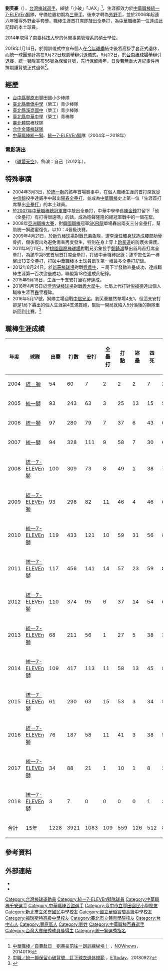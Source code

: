 {{Infobox baseball biography|
name=劉芙豪|
image=20140413劉芙豪.jpg|
width=300|
position=右外野手|
team=|
number=|
bats=右|
throws=右|
birthdate={{birth_date_and_age|1978|11|14|mf=y}}|
birthplace={{ROC}}[[台灣省|台灣省]][[台中縣|台中縣]][[豐原市|豐原市]]|
debutdate=3月3日|
debutyear=2004年|
debutteam=統一獅|
finalyear=2018年9月22日|
finalteam=統一獅|
statyear=2018年球季|
stat1label=打擊率|
stat1value=0.276|
stat2label=全壘打|
stat2value=109|
stat3label=打點|
stat3value=560|
teams=<nowiki></nowiki>
*[[統一獅|統一獅]]/[[統一7-ELEVEn獅|統一7-ELEVEn獅]]（2004年－2018年）
|awards=<nowiki></nowiki>
*中華職棒年度總冠軍：2007、2008、2009、2011、2013
*[[中華職棒最佳十人獎|中華職棒最佳十人獎]]（外野手）：2006、2007、2010、2011
*[[中華職棒金手套獎|中華職棒金手套獎]]（外野手）：2006、2007、2008、2009、2010、2011
*[[中華職棒單月MVP|中華職棒單月MVP]]：2006/10
*[[中華職棒明星賽|中華職棒明星賽]]：2006、2007、2008、2009、2010、2011、2012、2014、2016
*[[中華職棒總冠軍賽優秀球員獎|總冠軍賽優秀球員獎]] (2007)
}}
'''劉芙豪'''（{{bd|1978年|11月14日|catIdx=Liu劉}}），[[台灣|台灣]][[棒球|棒球]][[選手|選手]]，綽號「小破」「JAX」<ref>[http://www.nownews.com/n/2014/01/16/1091051 中華職棒／自費赴日　劉芙豪前往一朗訓練秘境！] {{Wayback|url=http://www.nownews.com/n/2014/01/16/1091051 |date=20140116125319 }}，[[今日新聞網|NOWnews]]，20140116</ref>，生涯都效力於[[中華職棒|中華職棒]][[統一7-ELEVEn獅|統一7-ELEVEn獅]]隊，守備位置初期為[[三壘手|三壘手]]，後來才轉為[[外野手|外野手]]，並於2006年起連六年獲得外野金手套獎。職棒生涯首打席即敲出全壘打，為[[中華職棒|中華職棒]]第一位達成此記錄的本土球員。

2014年取得了[[南臺科技大學|南臺科技大學]]的休閒事業管理系的碩士學位。

2018年1月14日，於開訓儀式中宣布個人在[[中華職棒29年|今年球季]]結束後將高掛手套正式退休，而統一球團預計將在9月22日規劃舉辦引退儀式。9月22日，於[[台南棒球場|台南棒球場]]舉辦引退賽，統一獅隊宣布56號為保留背號，先行保留兩年，日後若無重大違紀事件再擇期讓背號正式退休<ref>[https://sports.ettoday.net/news/1264773 中職／統一獅保留小破背號　訂下球衣退休規範] {{Wayback|url=https://sports.ettoday.net/news/1264773 |date=20180923123947 }}，[[ETtoday|ETtoday]]，20180922</ref>。

==經歷==
*[[台中縣|台中縣]][[豐原市|豐原市]]豐田國小少棒隊
*[[國立華僑高級中等學校|臺北縣華僑中學]]（榮工）青少棒隊
*[[新北市立溪崑國民中學|臺北縣溪崑國中]]（榮工）青少棒隊
*[[新北市私立中華高級中學|臺北縣中華中學]]（榮工）青棒隊
*[[臺北市立大學天母校區|臺北體院]]棒球隊
*[[合作金庫棒球隊|合作金庫棒球隊]]
*[[中華職棒|中華職棒]][[統一獅|統一獅]]、[[統一7-ELEVEn獅|統一7-ELEVEn獅]]隊（2004年－2018年） 
===電影演出===
*《[[球愛天空|球愛天空]]》，飾演：自己（2012年）。

==特殊事蹟==
*2004年3月3日，於[[統一獅|統一獅]]的該年首場賽事中，在個人職棒生涯的首打席就從[[中信鯨|中信鯨]]投手達威手中敲出[[陽春全壘打|陽春全壘打]]，並成為[[中華職棒|中華職棒]]史上第一位「生涯首打席擊出[[全壘打|全壘打]]」的本土球員。
*於[[2007年中華職棒總冠軍賽|2007年中華職棒總冠軍賽]]中敲出全壘打，中華中學學長[[陳金鋒|陳金鋒]]打留下「他（全壘打）有打得很遠嗎」的話，成為砲聲隆隆的總冠軍戰中的一個花絮。
*2008年[[亞洲職棒大賽|亞洲職棒大賽]]，對[[韓國職棒|韓國職棒]]冠軍[[SK飛龍|SK飛龍]]單場轟出兩支三分全壘打，幫助統一獅甜蜜復仇，以10：4晉級決賽。
*2009年4月21日，於[[新竹棒球場|新竹棒球場]]對戰[[兄弟象|兄弟象]]隊，遭[[李濠任|李濠任]][[觸身球|觸身球]]造成腰部肋骨骨折，傷後復出為避免傷害再度發生，特別在身上穿上[[跆拳道|跆拳道]]的防護衣保護。
*2011年9月11日，於[[桃園國際棒球場|桃園國際棒球場]]對戰兄弟象投手[[鄭錡鴻|鄭錡鴻]]擊出首局首打席全壘打，為該季第5支首局首打席全壘打，打破中華職棒記錄；該季擔任第一棒擊出13支全壘打，打破中華職棒本土球員單季第一棒最多全壘打記錄。 
*2012年8月24日，於[[新莊棒球場|新莊棒球場]]對戰[[興農牛|興農牛]]，三局下半發動盜壘成功，達成職棒生涯第一百次盜壘成功，聯盟第18位達成此紀錄。
*2015年9月18日，生涯一千支安打里程碑達成。
*2016年4月15日於[[澄清湖棒球場|澄清湖棒球場]]對戰[[義大犀牛|義大犀牛]]，七局上代打對[[倪福德|倪福德]]達出個人職棒生涯百[[全壘打|轟]]里程碑。
*2016年5月17號，獅隊主場迎戰[[中信兄弟|中信兄弟]]，劉芙豪雖然單場4支1，但這支安打卻是1局下轟出的個人生涯第4支滿貫砲，幫助一開局就陷入5分落後的獅隊重新回到比賽。<ref>{{Cite web |url=http://udn.com/news/story/7001/1701915-%E4%B8%AD%E8%81%B7%EF%BC%8F%E5%8A%89%E8%8A%99%E8%B1%AA%E6%BB%BF%E8%B2%AB%E7%A0%B2%E5%95%83%E8%B1%A1-%E7%8D%B2%E5%96%AE%E5%A0%B4MVP |title=中職／劉芙豪滿貫砲啃象 獲單場MVP |accessdate=2016-05-19 |archive-date=2016-05-19 |archive-url=https://web.archive.org/web/20160519114423/http://udn.com/news/story/7001/1701915-%E4%B8%AD%E8%81%B7%EF%BC%8F%E5%8A%89%E8%8A%99%E8%B1%AA%E6%BB%BF%E8%B2%AB%E7%A0%B2%E5%95%83%E8%B1%A1-%E7%8D%B2%E5%96%AE%E5%A0%B4MVP |dead-url=no }}</ref>

==職棒生涯成績==
{| class="wikitable" WIDTH=1000PX
|- align=center
!年度!!球隊!!出賽!!打數!!安打!!全壘打!!打點!!盜壘!!四死!!三振!!壘打數!!雙殺打!!打擊率!!上壘率!!長打率!!OPS
|- align=center
|2004||[[統一獅|統一獅]]||54||60||7||2||2||2||7||27||17||2||0.117||0.209||0.283||0.492
|- align=center
|2005||[[統一獅|統一獅]]||93||243||63||3||25||13||15||59||89||2||0.259||0.299||0.366||0.665
|- align=center
|2006||[[統一獅|統一獅]]||97||280||79||7||37||6||43||62||120||7||0.282||0.377||0.429||0.806
|- align=center
|2007||[[統一獅|統一獅]]||94||328||111||9||58||7||30||62||165||10||0.338||0.393||0.503||0.896
|- align=center
|2008||[[統一7-ELEVEn獅|統一7-ELEVEn獅]]||100||309||73||8||49||1||38||74||118||8||0.236||0.310||0.382||0.692
|- align=center
|2009||[[統一7-ELEVEn獅|統一7-ELEVEn獅]]||93||298||82||11||46||4||46||66||132||6||0.275||0.368||0.443||0.811
|- align=center
|2010||[[統一7-ELEVEn獅|統一7-ELEVEn獅]]||119||433||121||10||59||31||56||86||173||12||0.279||0.360||0.400||0.760
|- align=center
|2011||[[統一7-ELEVEn獅|統一7-ELEVEn獅]]||117||456||141||14||57||23||59||'''80'''||208||12||0.309||0.385||0.456||0.841
|- align=center
|2012||[[統一7-ELEVEn獅|統一7-ELEVEn獅]]||110||374||95||6||37||14||54||65||131||6||0.254||0.345||0.350||0.695
|- align=center
|2013||[[統一7-ELEVEn獅|統一7-ELEVEn獅]]||68||211||56||1||27||5||38||34||75||8||0.265||0.373||0.355||0.728
|- align=center
|2014||[[統一7-ELEVEn獅|統一7-ELEVEn獅]]||109||417||113||11||58||13||45||80||173||13||0.271||0.339||0.415||0.754
|- align=center
|2015||[[統一7-ELEVEn獅|統一7-ELEVEn獅]]||61||230||63||15||53||3||34||52||117||5||0.274||0.376||0.509||0.885
|- align=center
|2016||[[統一7-ELEVEn獅|統一7-ELEVEn獅]]||76||187||58||11||41||3||38||55||105||7||0.310||0.421||0.561||0.982
|- align="center"
|2017||[[統一7-ELEVEn獅|統一7-ELEVEn獅]]||34||88||21||1||10||1||8||27||30||2||0.239||0.302||0.431||0.733
|- align=center
|2018||[[統一7-ELEVEn獅|統一7-ELEVEn獅]]||3||7||0||0||0||0||1||3||0||0||0.000||0.125||0.000||0.125
|- style="color:black; background-color:#F75000;color:#FFFFFF" align="center"
|合計||15年||1228||3921||1083||109||559||126||512||832||1653||100||0.276||0.357||0.422||0.779
|}
==參考資料==
{{Reflist}}
==外部連結==
{{台灣棒球維基館}}
{{中華職棒球員資料|id=L0D8|name=劉芙豪 }}
*{{facebook|F.H.Liu56}}
*{{instagram|fuhao.liu.3}}
{{start box}}
{{s-awards}}
{{s-before|[[楊睿智|楊睿智]]}}
{{s-title|[[中華職棒金手套獎|中華職棒金手套獎]](外野手)|2006年-2011年}}
{{s-after|[[詹智堯|詹智堯]]}}
{{s-before|[[彭政閔|彭政閔]]<br>[[周思齊|周思齊]]}}
{{s-title|[[中華職棒最佳十人獎|中華職棒最佳十人獎]](外野手)|2006年-2007年<br>2010年-2011年}}
{{s-after|[[周思齊|周思齊]]<br>[[周思齊|周思齊]]}}
{{s-before|[[魔銳|魔銳]]}}
{{s-title|[[中華職棒總冠軍賽優秀球員獎|中華職棒總冠軍賽優秀球員獎]](勝方)|2007年}}
{{s-after|[[潘威倫|潘威倫]]}}
{{end box}}
{{統一獅2007年中華職棒總冠軍}}
{{統一7-ELEVEn獅2008年中華職棒總冠軍}}
{{統一7-ELEVEn獅2009年中華職棒總冠軍}}
{{統一7-ELEVEn獅2011年中華職棒總冠軍}}
{{統一7-ELEVEn獅2013年中華職棒總冠軍}}
{{中華職棒千安球員}}
{{中華職棒百轟球員}}
{{中華職棒百盜球員}}
{{鳳凰藝能旗下藝人}}
{{2007年第二十四屆亞洲棒球錦標賽中華成棒代表隊}}
{{2010年第十七屆洲際杯棒球賽中華成棒代表隊}}
{{DEFAULTSORT:Liu}}
[[Category:台灣棒球運動員|Category:台灣棒球運動員]]
[[Category:統一7-ELEVEn獅隊球員|Category:統一7-ELEVEn獅隊球員]]
[[Category:中華職棒千安選手|Category:中華職棒千安選手]]
[[Category:中華職棒百盜選手|Category:中華職棒百盜選手]]
[[Category:臺中市立豐田國民小學校友|Category:臺中市立豐田國民小學校友]]
[[Category:新北市立溪崑國民中學校友|Category:新北市立溪崑國民中學校友]]
[[Category:國立華僑實驗高級中學校友|Category:國立華僑實驗高級中學校友]]
[[Category:福瑞斯特高級中學校友|Category:福瑞斯特高級中學校友]]
[[Category:臺北市立體育學院校友|Category:臺北市立體育學院校友]]
[[Category:台中市人|Category:台中市人]]
[[Category:豐原區人|Category:豐原區人]]
[[Category:劉姓|Category:劉姓]]
[[Category:中華職棒百轟選手|Category:中華職棒百轟選手]]
[[Category:台灣大賽優秀球員獎得主|Category:台灣大賽優秀球員獎得主]]
[[Category:統一獅選秀指名|Category:統一獅選秀指名]]